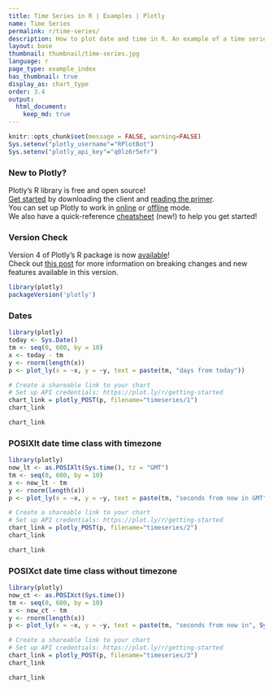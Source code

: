 ```yaml
---
title: Time Series in R | Examples | Plotly
name: Time Series
permalink: r/time-series/
description: How to plot date and time in R. An example of a time series plot with the POSIXct and Sys.Date classes.
layout: base
thumbnail: thumbnail/time-series.jpg
language: r
page_type: example_index
has_thumbnail: true
display_as: chart_type
order: 3.4
output:
  html_document:
    keep_md: true
---
```


```r
knitr::opts_chunk$set(message = FALSE, warning=FALSE)
Sys.setenv("plotly_username"="RPlotBot")
Sys.setenv("plotly_api_key"="q0lz6r5efr")
```

### New to Plotly?

Plotly's R library is free and open source!<br>
[Get started](https://plot.ly/r/getting-started/) by downloading the client and [reading the primer](https://plot.ly/r/getting-started/).<br>
You can set up Plotly to work in [online](https://plot.ly/r/getting-started/#hosting-graphs-in-your-online-plotly-account) or [offline](https://plot.ly/r/offline/) mode.<br>
We also have a quick-reference [cheatsheet](https://images.plot.ly/plotly-documentation/images/r_cheat_sheet.pdf) (new!) to help you get started!

### Version Check

Version 4 of Plotly's R package is now [available](https://plot.ly/r/getting-started/#installation)!<br>
Check out [this post](http://moderndata.plot.ly/upgrading-to-plotly-4-0-and-above/) for more information on breaking changes and new features available in this version.
```r
library(plotly)
packageVersion('plotly')
```

### Dates

```r
library(plotly)
today <- Sys.Date()
tm <- seq(0, 600, by = 10)
x <- today - tm
y <- rnorm(length(x))
p <- plot_ly(x = ~x, y = ~y, text = paste(tm, "days from today"))

# Create a shareable link to your chart
# Set up API credentials: https://plot.ly/r/getting-started
chart_link = plotly_POST(p, filename="timeseries/1")
chart_link
```

```r
chart_link
```

### POSIXlt date time class with timezone

```r
library(plotly)
now_lt <- as.POSIXlt(Sys.time(), tz = "GMT")
tm <- seq(0, 600, by = 10)
x <- now_lt - tm
y <- rnorm(length(x))
p <- plot_ly(x = ~x, y = ~y, text = paste(tm, "seconds from now in GMT"))

# Create a shareable link to your chart
# Set up API credentials: https://plot.ly/r/getting-started
chart_link = plotly_POST(p, filename="timeseries/2")
chart_link
```

```r
chart_link
```

### POSIXct date time class without timezone

```r
library(plotly)
now_ct <- as.POSIXct(Sys.time())
tm <- seq(0, 600, by = 10)
x <- now_ct - tm
y <- rnorm(length(x))
p <- plot_ly(x = ~x, y = ~y, text = paste(tm, "seconds from now in", Sys.timezone()))

# Create a shareable link to your chart
# Set up API credentials: https://plot.ly/r/getting-started
chart_link = plotly_POST(p, filename="timeseries/3")
chart_link
```

```r
chart_link
```
